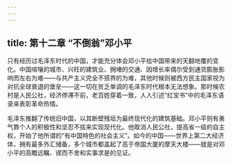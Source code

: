 ```yaml
---
---
---
```

title: 第十二章 “不倒翁”邓小平
---




只有经历过毛泽东时代的中国，才能充分体会邓小平给中国带来的天翻地覆的变化。中国喧嚷的城市、兴旺的建筑业、拥堵的交通、因增长率偶尔受到通货膨胀影响而左右为难——与共产主义完全不搭界的为难，其他时候则被西方民主国家视为对抗全球衰退的堡垒——这一切在贫乏单调的毛泽东时代根本无法想象。那时候农村是人民公社，经济停滞不前，老百姓穿着一致，人人引述“红宝书”中的毛泽东语录来表彰革命热情。

毛泽东推翻了传统旧中国，以其断壁残垣为最终现代化的建筑基础。邓小平则有勇气靠个人的积极性和坚忍不拔来实现现代化。他取消人民公社，提高省一级的自主权，开始了他所谓的“有中国特色的社会主义”。如今的中国——世界上第二大经济体，拥有最多外汇储备，多个城市都盖起了高于帝国大厦的摩天大楼——就是对邓小平的高瞻远瞩、锲而不舍和实事求是的见证。